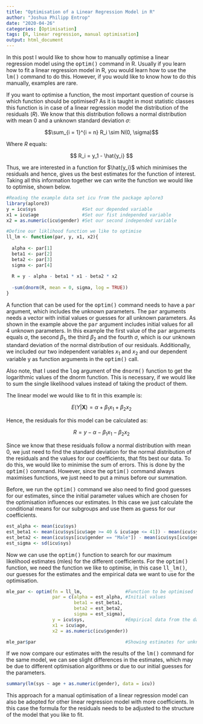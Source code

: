 ```yaml
---
title: "Optimisation of a Linear Regression Model in R"
author: "Joshua Philipp Entrop"
date: "2020-04-26"
categories: [Optimisation]
tags: [R, linear regression, manual optimisation]
output: html_document
---
```


In this post I would like to show how to manually optimise a linear regression model using the <TT>optim()</TT> command in R. Usually if you learn how to fit a linear regression model in R, you would learn how to use the <TT>lm()</TT> command to do this. However, if you would like to know how to do this manually, examples are rare.

If you want to optimise a function, the most important question of course is which function should be optimised? As it is taught in most statistic classes this function is in case of a linear regression model the distribution of the residuals $(R)$. We know that this distribution follows a normal distribution with mean 0 and a unknown standard deviation $\sigma$:

$$\sum_{i = 1}^{i = n} R_i \sim N(0, \sigma)$$

Where $R$ equals:

$$ R_i = y_1 - \hat{y_i} $$

Thus, we are interested in a function for $\hat{y_i}$ which minimises the residuals and hence, gives us the best estimates for the function of interest. Taking all this information together we can write the function we would like to optimise, shown below.

```r

#Reading the example data set icu from the package aplore3
library(aplore3)
y = icu$sys                 #Set our depended variable
x1 = icu$age                #Set our fist independed variable
x2 = as.numeric(icu$gender) #Set our second independed variable

#Define our liklihood function we like to optimise
ll_lm <- function(par, y, x1, x2){
  
  alpha <- par[1]
  beta1 <- par[2]
  beta2 <- par[3]
  sigma <- par[4]
  
  R = y - alpha - beta1 * x1 - beta2 * x2
  
  -sum(dnorm(R, mean = 0, sigma, log = TRUE))
}

```

A function that can be used for the <TT>optim()</TT> command needs to have a <TT>par</TT> argument, which includes the unknown parameters. The <TT>par</TT> arguments needs a vector with initial values or guesses for all unknown parameters. As shown in the example above the <TT>par</TT> argument includes initial values for all 4 unknown parameters. In this example the first value of the <TT>par</TT> arguments equals $\alpha$, the second $\beta_1$, the third $\beta_2$ and the fourth $\sigma$, which is our unknown standard deviation of the normal distribution of our residuals. Additionally, we included our two independent variables $x_1$ and $x_2$ and our dependent variable y as function arguments in the <TT>optim()</TT> call.

Also note, that I used the <TT>log</TT> argument of the <TT>dnorm()</TT> function to get the logarithmic values of the dnorm function. This is necessary, if we would like to sum the single likelihood values instead of taking the product of them.

The linear model we would like to fit in this example is:

$$ E(Y|\mathbf{X}) = \alpha + \beta_1  x_1 + \beta_2  x_2$$

Hence, the residuals for this model can be calculated as:

$$R = y - \alpha - \beta_1 x_1 - \beta_2 x_2$$

Since we know that these residuals follow a normal distribution with mean 0, we just need to find the standard deviation for the normal distribution of the residuals and the values for our coefficients, that fits best our data. To do this, we would like to minimise the sum of errors. This is done by the <TT>optim()</TT>  command. However, since the <TT>optim()</TT> command always maximises functions, we just need to put a minus before our summation.

Before, we run the <TT>optim()</TT> command we also need to find good guesses for our estimates, since the initial parameter values which are chosen for the optimisation influences our estimates. In this case we just calculate the  conditional means for our subgroups and use them as guess for our coefficients.

```R

est_alpha <- mean(icu$sys)
est_beta1 <- mean(icu$sys[icu$age >= 40 & icu$age <= 41]) - mean(icu$sys[icu$age >= 41 & icu$age <= 52])
est_beta2 <- mean(icu$sys[icu$gender == "Male"]) - mean(icu$sys[icu$gender == "Female"])
est_sigma <- sd(icu$sys)

```

Now we can use the <TT>optim()</TT> function to search for our maximum likelihood estimates (mles) for the different coefficients. For the <TT>optim()</TT> function, we need the function we like to optimise, in this case <TT>ll_lm()</TT>, our guesses for the estimates and the empirical data we want to use for the optimisation.

```R
mle_par <- optim(fn = ll_lm,                #Function to be optimised
                 par = c(alpha = est_alpha, #Initial values
                         beta1 = est_beta1, 
                         beta2 = est_beta2, 
                         sigma = est_sigma), 
                 y = icu$sys,               #Empirical data from the data set icu
                 x1 = icu$age,
                 x2 = as.numeric(icu$gender))

mle_par$par                                 #Showing estimates for unknown parameters
```

If we now compare our estimates with the results of the <TT>lm()</TT> command for the same model, we can see slight differences in the estimates, which may be due to different optimisation algorithms or due to our initial guesses for the parameters.

```R
summary(lm(sys ~ age + as.numeric(gender), data = icu))
```

This approach for a manual optimisation of a linear regression model can also be adopted for other linear regression model with more coefficients. In this case the formula for the residuals needs to be adjusted to the structure of the model that you like to fit.
